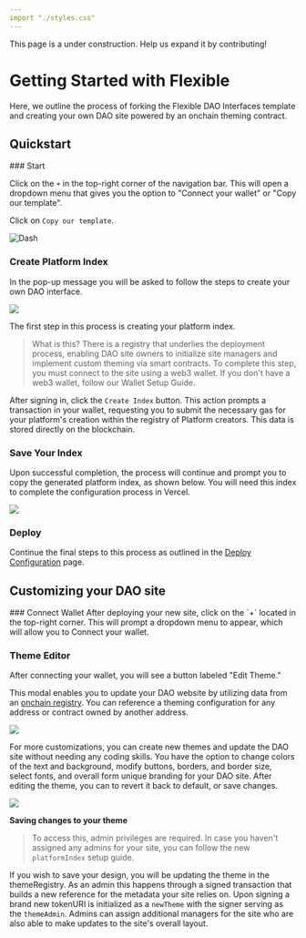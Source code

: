 ```yaml
---
import "./styles.css"
---
```


<Callout emoji="🚨">
 This page is a under construction. Help us expand it by contributing!
</Callout>

# Getting Started with Flexible

Here, we outline the process of forking the Flexible DAO Interfaces template and creating your own DAO site powered by an onchain theming contract.

## Quickstart 

<Steps>
### Start 

Click on the `+` in the top-right corner of the navigation bar. This will open a dropdown menu that gives you the option to "Connect your wallet" or "Copy our template".

Click on `Copy our template`. 

![Dash](public/copy.gif)


### Create Platform Index

In the pop-up message you will be asked to follow the steps to create your own DAO interface. 

![](public/create_index.gif)

The first step in this process is creating your platform index.

> What is this? There is a registry that underlies the deployment process, enabling DAO site owners to initialize site managers and implement custom theming via smart contracts. To complete this step, you must connect to the site using a web3 wallet. If you don't have a web3 wallet, follow our Wallet Setup Guide.

After signing in, click the `Create Index` button. This action prompts a transaction in your wallet, requesting you to submit the necessary gas for your platform's creation within the registry of Platform creators. This data is stored directly on the blockchain.

### Save Your Index

Upon successful completion, the process will continue and prompt you to copy the generated platform index, as shown below. You will need this index to complete the configuration process in Vercel.

![](public/save_index.gif)

### Deploy

Continue the final steps to this process as outlined in the [Deploy Configuration](/docs/vercel_config/) page.



</Steps>


## Customizing your DAO site

<Steps>
###  Connect Wallet
After deploying your new site, click on the `+` located in the top-right corner. This will prompt a dropdown menu to appear, which will allow you to Connect your wallet.

### Theme Editor

After connecting your wallet, you will see a button labeled "Edit Theme."

This modal enables you to update your DAO website by utilizing data from an [onchain registry](/docs/theming/onchain_theming). You can reference a theming configuration for any address or contract owned by another address.


![](public/colors.gif)


For more customizations, you can create new themes and update the DAO site without needing any coding skills. You have the option to change colors of the text and background, modify buttons, borders, and border size, select fonts, and overall form unique branding for your DAO site. After editing the theme, you can to revert it back to default, or save changes.


![](public/fonts.gif)

**Saving changes to your theme**

> To access this, admin privileges are required. In case you haven't assigned any admins for your site, you can follow the new `platformIndex` setup guide.
 
If you wish to save your design, you will be updating the theme in the themeRegistry. As an admin this happens through a signed transaction that builds a new reference for the metadata your site relies on.  Upon signing a brand new tokenURI is initialized as a `newTheme` with the signer serving as the `themeAdmin`. Admins can assign additional managers for the site who are also able to make updates to the site's overall layout.
</Steps>


